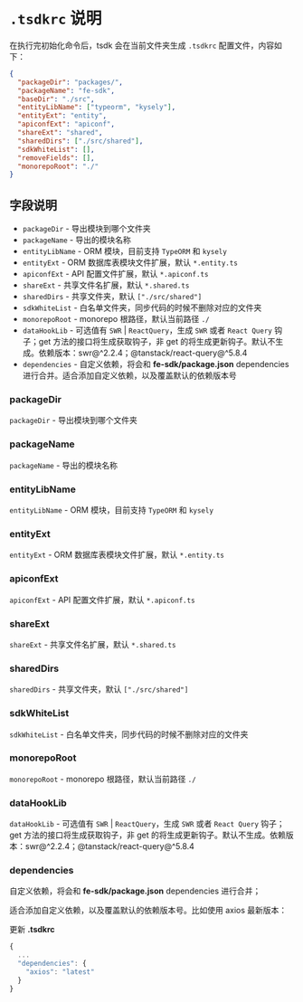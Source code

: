 # `.tsdkrc` 说明

在执行完初始化命令后，tsdk 会在当前文件夹生成 `.tsdkrc` 配置文件，内容如下：

```json
{
  "packageDir": "packages/",
  "packageName": "fe-sdk",
  "baseDir": "./src",
  "entityLibName": ["typeorm", "kysely"],
  "entityExt": "entity",
  "apiconfExt": "apiconf",
  "shareExt": "shared",
  "sharedDirs": ["./src/shared"],
  "sdkWhiteList": [],
  "removeFields": [],
  "monorepoRoot": "./"
}
```

## 字段说明

- `packageDir` - 导出模块到哪个文件夹
- `packageName` - 导出的模块名称
- `entityLibName` - ORM 模块，目前支持 `TypeORM` 和 `kysely`
- `entityExt` - ORM 数据库表模块文件扩展，默认 `*.entity.ts`
- `apiconfExt` - API 配置文件扩展，默认 `*.apiconf.ts`
- `shareExt` - 共享文件名扩展，默认 `*.shared.ts`
- `sharedDirs` - 共享文件夹，默认 `["./src/shared"]`
- `sdkWhiteList` - 白名单文件夹，同步代码的时候不删除对应的文件夹
- `monorepoRoot` - monorepo 根路径，默认当前路径 `./`
- `dataHookLib` - 可选值有 `SWR` | `ReactQuery`，生成 `SWR` 或者 `React Query` 钩子；get 方法的接口将生成获取钩子，非 get 的将生成更新钩子。默认不生成。依赖版本：swr@^2.2.4；@tanstack/react-query@^5.8.4
- `dependencies` - 自定义依赖，将会和 **fe-sdk/package.json** dependencies 进行合并。适合添加自定义依赖，以及覆盖默认的依赖版本号

### packageDir

`packageDir` - 导出模块到哪个文件夹

### packageName

`packageName` - 导出的模块名称

### entityLibName

`entityLibName` - ORM 模块，目前支持 `TypeORM` 和 `kysely`

### entityExt

`entityExt` - ORM 数据库表模块文件扩展，默认 `*.entity.ts`

### apiconfExt

`apiconfExt` - API 配置文件扩展，默认 `*.apiconf.ts`

### shareExt

`shareExt` - 共享文件名扩展，默认 `*.shared.ts`

### sharedDirs

`sharedDirs` - 共享文件夹，默认 `["./src/shared"]`

### sdkWhiteList

`sdkWhiteList` - 白名单文件夹，同步代码的时候不删除对应的文件夹

### monorepoRoot

`monorepoRoot` - monorepo 根路径，默认当前路径 `./`

### dataHookLib

`dataHookLib` - 可选值有 `SWR` | `ReactQuery`，生成 `SWR` 或者 `React Query` 钩子；get 方法的接口将生成获取钩子，非 get 的将生成更新钩子。默认不生成。依赖版本：swr@^2.2.4；@tanstack/react-query@^5.8.4

### dependencies

自定义依赖，将会和 **fe-sdk/package.json** dependencies 进行合并；

适合添加自定义依赖，以及覆盖默认的依赖版本号。比如使用 axios 最新版本：

更新 **.tsdkrc**

```ts filename=".tsdkrc.json" {3-5}
{
  ...
  "dependencies": {
    "axios": "latest"
  }
}
```
